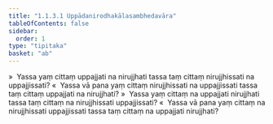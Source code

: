 ```yaml
---
title: "1.1.3.1 Uppādanirodhakālasambhedavāra"
tableOfContents: false
sidebar:
  order: 1
type: "tipitaka"
basket: "ab"
---
```



<DynamicBreadcrumb />

<Division number="41">

<Paragraph number="170">
»  Yassa yaṃ cittaṃ uppajjati na nirujjhati tassa taṃ cittaṃ nirujjhissati na uppajjissati?
</Paragraph>

<Paragraph number="171">
«  Yassa vā pana yaṃ cittaṃ nirujjhissati na uppajjissati tassa taṃ cittaṃ uppajjati na nirujjhati?
</Paragraph>

<Paragraph number="172">
»  Yassa yaṃ cittaṃ na uppajjati nirujjhati tassa taṃ cittaṃ na nirujjhissati uppajjissati?
</Paragraph>

<Paragraph number="173">
«  Yassa vā pana yaṃ cittaṃ na nirujjhissati uppajjissati tassa taṃ cittaṃ na uppajjati nirujjhati?
</Paragraph>
</Division>